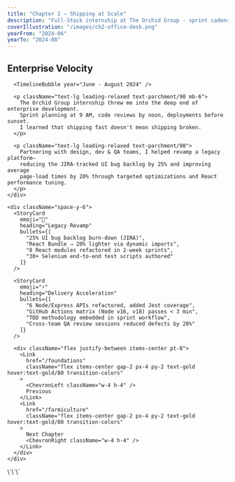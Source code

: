 ```yaml
---
title: "Chapter 2 – Shipping at Scale"
description: "Full-Stack internship at The Orchid Group - sprint cadence, QA wins, and CI/CD pipelines."
coverIllustration: "/images/ch2-office-desk.png"
yearFrom: "2024-06"
yearTo: "2024-08"
---
```



<div className="relative min-h-screen">
  <ParallaxLayer speed={0.6} className="opacity-20">
    <div className="absolute top-1/4 left-1/4 w-8 h-8 bg-gold/30 rounded transform rotate-45" />
    <div className="absolute bottom-1/3 right-1/3 w-6 h-6 bg-mint/30 rounded transform rotate-12" />
    <div className="absolute top-1/2 right-1/4 w-4 h-4 bg-gold/20 rounded" />
  </ParallaxLayer>

  <PageSpread chapterIndex={2}>
    <div className="prose prose-invert max-w-none">
      <h2 className="text-3xl font-display text-gold mb-6">Enterprise Velocity</h2>
      
      <TimelineBubble year="June - August 2024" />
      
      <p className="text-lg leading-relaxed text-parchment/90 mb-6">
        The Orchid Group internship threw me into the deep end of enterprise development. 
        Sprint planning at 9 AM, code reviews by noon, deployments before sunset. 
        I learned that shipping fast doesn't mean shipping broken.
      </p>

      <p className="text-lg leading-relaxed text-parchment/90">
        Partnering with design, dev & QA teams, I helped revamp a legacy platform—
        reducing the JIRA-tracked UI bug backlog by 25% and improving average 
        page-load times by 20% through targeted optimizations and React performance tuning.
      </p>
    </div>

    <div className="space-y-6">
      <StoryCard
        emoji="🔧"
        heading="Legacy Revamp"
        bullets={[
          "25% UI bug backlog burn-down (JIRA)",
          "React Bundle ⇒ 20% lighter via dynamic imports",
          "8 React modules refactored in 2-week sprints",
          "30+ Selenium end-to-end test scripts authored"
        ]}
      />
      
      <StoryCard
        emoji="⚡"
        heading="Delivery Acceleration"
        bullets={[
          "6 Node/Express APIs refactored, added Jest coverage",
          "GitHub Actions matrix (Node v16, v18) passes < 3 min",
          "TDD methodology embedded in sprint workflow",
          "Cross-team QA review sessions reduced defects by 20%"
        ]}
      />
      
      <div className="flex justify-between items-center pt-8">
        <Link 
          href="/foundations"
          className="flex items-center gap-2 px-4 py-2 text-gold hover:text-gold/80 transition-colors"
        >
          <ChevronLeft className="w-4 h-4" />
          Previous
        </Link>
        <Link 
          href="/farmiculture"
          className="flex items-center gap-2 px-4 py-2 text-gold hover:text-gold/80 transition-colors"
        >
          Next Chapter
          <ChevronRight className="w-4 h-4" />
        </Link>
      </div>
    </div>
  </PageSpread>
</div>
\`\`\`
